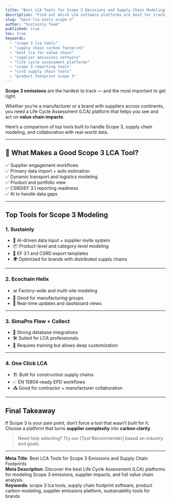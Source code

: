 ```yaml
---
title: "Best LCA Tools for Scope 3 Emissions and Supply Chain Modeling"
description: "Find out which LCA software platforms are best for tracking Scope 3 emissions, supplier footprints, and full value chain impacts — with collaboration and automation in mind."
slug: "best-lca-tools-scope-3"
author: "Sustainly Team"
published: true
toc: true
keywords:
  - "scope 3 lca tools"
  - "supply chain carbon footprint"
  - "best lca for value chain"
  - "supplier emissions software"
  - "life cycle assessment platforms"
  - "scope 3 reporting tools"
  - "csrd supply chain tools"
  - "product footprint scope 3"
---
```


**Scope 3 emissions** are the hardest to track — and the most important to get right.

Whether you’re a manufacturer or a brand with suppliers across continents, you need a Life Cycle Assessment (LCA) platform that helps you see and act on **value chain impacts**.

Here’s a comparison of top tools built to handle Scope 3, supply chain modeling, and collaboration with real-world data.

---

## 🧭 What Makes a Good Scope 3 LCA Tool?

✅ Supplier engagement workflows  
✅ Primary data import + auto estimation  
✅ Dynamic transport and logistics modeling  
✅ Product and portfolio view  
✅ CSRD/EF 3.1 reporting readiness  
✅ AI to handle data gaps

---

## Top Tools for Scope 3 Modeling

### 1. **Sustainly**
- 🧠 AI-driven data input + supplier invite system  
- 📦 Product-level and category-level modeling  
- 📄 EF 3.1 and CSRD export templates  
- 🌍 Optimized for brands with distributed supply chains

---

### 2. **Ecochain Helix**
- 📊 Factory-wide and multi-site modeling  
- 👥 Good for manufacturing groups  
- 🔄 Real-time updates and dashboard views

---

### 3. **SimaPro Flow + Collect**
- 🧾 Strong database integrations  
- 🛠️ Suited for LCA professionals  
- 👤 Requires training but allows deep customization

---

### 4. **One Click LCA**
- 🏗️ Built for construction supply chains  
- ✅ EN 15804-ready EPD workflows  
- 📤 Good for contractor + manufacturer collaboration

---

## Final Takeaway

If Scope 3 is your pain point, don’t force a tool that wasn’t built for it.  
Choose a platform that turns **supplier complexity** into **carbon clarity**.

> Need help selecting? Try our [Tool Recommender] based on industry and goals.

---

**Meta Title**: Best LCA Tools for Scope 3 Emissions and Supply Chain Footprints  
**Meta Description**: Discover the best Life Cycle Assessment (LCA) platforms for modeling Scope 3 emissions, supplier impacts, and full value chain analysis.  
**Keywords**: scope 3 lca tools, supply chain footprint software, product carbon modeling, supplier emissions platform, sustainability tools for brands
